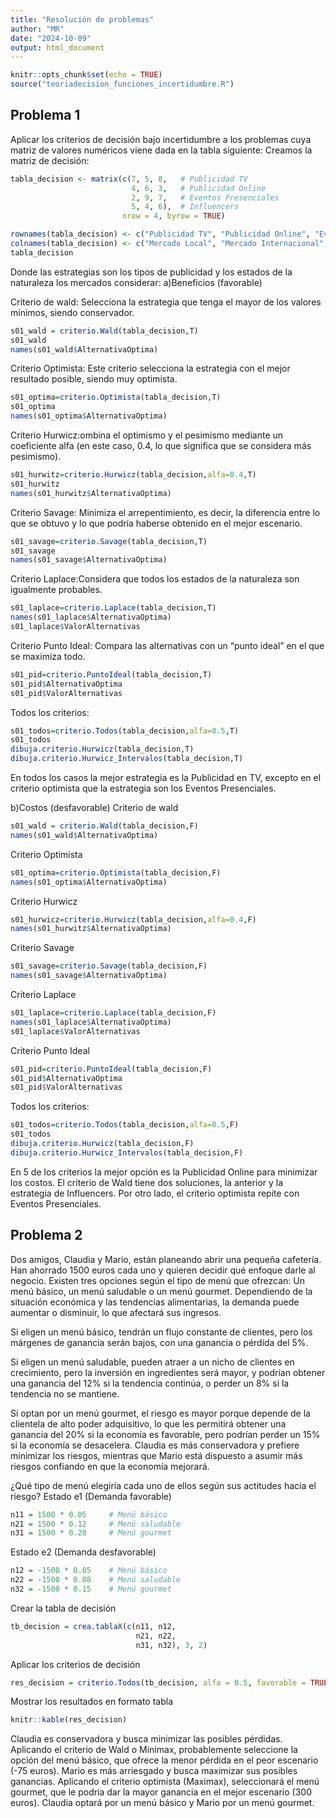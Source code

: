 ```yaml
---
title: "Resolución de problemas"
author: "MR"
date: "2024-10-09"
output: html_document
---
```


\newpage


```r
knitr::opts_chunk$set(echo = TRUE)
source("teoriadecision_funciones_incertidumbre.R")
```

## Problema 1
Aplicar los criterios de decisión bajo incertidumbre a los problemas cuya matriz de valores numéricos viene dada en la tabla siguiente:
Creamos la matriz de decisión:
```r
tabla_decision <- matrix(c(7, 5, 8,   # Publicidad TV
                           4, 6, 3,   # Publicidad Online
                           2, 9, 7,   # Eventos Presenciales
                           5, 4, 6),  # Influencers
                         nrow = 4, byrow = TRUE)

rownames(tabla_decision) <- c("Publicidad TV", "Publicidad Online", "Eventos Presenciales", "Influencers")
colnames(tabla_decision) <- c("Mercado Local", "Mercado Internacional", "Nuevas Tecnologías")
tabla_decision
```
Donde las estrategias son los tipos de publicidad y los estados de la naturaleza los mercados considerar:
a)Beneficios (favorable)

Criterio de wald: Selecciona la estrategia que tenga el mayor de los valores mínimos, siendo conservador.
```r
s01_wald = criterio.Wald(tabla_decision,T)
s01_wald
names(s01_wald$AlternativaOptima)
```
Criterio Optimista: Este criterio selecciona la estrategia con el mejor resultado posible, siendo muy optimista.
```r
s01_optima=criterio.Optimista(tabla_decision,T)
s01_optima
names(s01_optima$AlternativaOptima)
```
Criterio  Hurwicz:ombina el optimismo y el pesimismo mediante un coeficiente alfa (en este caso, 0.4, lo que significa que se considera más pesimismo).
```r
s01_hurwitz=criterio.Hurwicz(tabla_decision,alfa=0.4,T)
s01_hurwitz
names(s01_hurwitz$AlternativaOptima)
```
Criterio Savage: Minimiza el arrepentimiento, es decir, la diferencia entre lo que se obtuvo y lo que podría haberse obtenido en el mejor escenario.
```r
s01_savage=criterio.Savage(tabla_decision,T)
s01_savage
names(s01_savage$AlternativaOptima)
```
Criterio Laplace:Considera que todos los estados de la naturaleza son igualmente probables.
```r
s01_laplace=criterio.Laplace(tabla_decision,T)
names(s01_laplace$AlternativaOptima)
s01_laplace$ValorAlternativas
```
Criterio Punto Ideal: Compara las alternativas con un "punto ideal" en el que se maximiza todo.
```r
s01_pid=criterio.PuntoIdeal(tabla_decision,T)
s01_pid$AlternativaOptima
s01_pid$ValorAlternativas
```
Todos los criterios:
```r
s01_todos=criterio.Todos(tabla_decision,alfa=0.5,T)
s01_todos
dibuja.criterio.Hurwicz(tabla_decision,T)
dibuja.criterio.Hurwicz_Intervalos(tabla_decision,T)
```
En todos los casos la mejor estrategia es la Publicidad en TV, excepto en el criterio optimista que la estrategia son los Eventos Presenciales. 

b)Costos (desfavorable)
Criterio de wald
```r
s01_wald = criterio.Wald(tabla_decision,F)
names(s01_wald$AlternativaOptima)
```
Criterio Optimista
```r
s01_optima=criterio.Optimista(tabla_decision,F)
names(s01_optima$AlternativaOptima)
```
Criterio  Hurwicz
```r
s01_hurwicz=criterio.Hurwicz(tabla_decision,alfa=0.4,F)
names(s01_hurwitz$AlternativaOptima)
```
Criterio Savage
```r
s01_savage=criterio.Savage(tabla_decision,F)
names(s01_savage$AlternativaOptima)
```
Criterio Laplace
```r
s01_laplace=criterio.Laplace(tabla_decision,F)
names(s01_laplace$AlternativaOptima)
s01_laplace$ValorAlternativas
```
Criterio Punto Ideal
```r
s01_pid=criterio.PuntoIdeal(tabla_decision,F)
s01_pid$AlternativaOptima
s01_pid$ValorAlternativas
```
Todos los criterios:
```r
s01_todos=criterio.Todos(tabla_decision,alfa=0.5,F)
s01_todos
dibuja.criterio.Hurwicz(tabla_decision,F)
dibuja.criterio.Hurwicz_Intervalos(tabla_decision,F)
```
En 5 de los criterios la mejor opción es la Publicidad Online para minimizar los costos. El criterio de Wald tiene dos soluciones, la anterior y la estrategia de Influencers. Por otro lado, el criterio optimista repite con Eventos Presenciales. 

## Problema 2
Dos amigos, Claudia y Mario, están planeando abrir una pequeña cafetería. Han ahorrado 1500 euros cada uno y quieren decidir qué enfoque darle al negocio. Existen tres opciones según el tipo de menú que ofrezcan: Un menú básico, un menú saludable o un menú gourmet. Dependiendo de la situación económica y las tendencias alimentarias, la demanda puede aumentar o disminuir, lo que afectará sus ingresos.

Si eligen un menú básico, tendrán un flujo constante de clientes, pero los márgenes de ganancia serán bajos, con una ganancia o pérdida del 5%.

Si eligen un menú saludable, pueden atraer a un nicho de clientes en crecimiento, pero la inversión en ingredientes será mayor, y podrían obtener una ganancia del 12% si la tendencia continúa, o perder un 8% si la tendencia no se mantiene.

Si optan por un menú gourmet, el riesgo es mayor porque depende de la clientela de alto poder adquisitivo, lo que les permitirá obtener una ganancia del 20% si la economía es favorable, pero podrían perder un 15% si la economía se desacelera.
Claudia es más conservadora y prefiere minimizar los riesgos, mientras que Mario está dispuesto a asumir más riesgos confiando en que la economía mejorará.

¿Qué tipo de menú elegiría cada uno de ellos según sus actitudes hacia el riesgo?
Estado e1 (Demanda favorable)
```r
n11 = 1500 * 0.05     # Menú básico
n21 = 1500 * 0.12     # Menú saludable
n31 = 1500 * 0.20     # Menú gourmet
```
Estado e2 (Demanda desfavorable)
```r
n12 = -1500 * 0.05    # Menú básico
n22 = -1500 * 0.08    # Menú saludable
n32 = -1500 * 0.15    # Menú gourmet
```
Crear la tabla de decisión
```r
tb_decision = crea.tablaX(c(n11, n12,
                            n21, n22,
                            n31, n32), 3, 2)
```
Aplicar los criterios de decisión
```r
res_decision = criterio.Todos(tb_decision, alfa = 0.5, favorable = TRUE)
```
Mostrar los resultados en formato tabla
```r
knitr::kable(res_decision)
```
Claudia es conservadora y busca minimizar las posibles pérdidas. Aplicando el criterio de Wald o Minimax, probablemente seleccione la opción del menú básico, que ofrece la menor pérdida en el peor escenario (-75 euros). 
Mario es más arriesgado y busca maximizar sus posibles ganancias. Aplicando el criterio optimista (Maximax), seleccionará el menú gourmet, que le podría dar la mayor ganancia en el mejor escenario (300 euros).
Claudia optará por un menú básico y Mario por un menú gourmet. 

